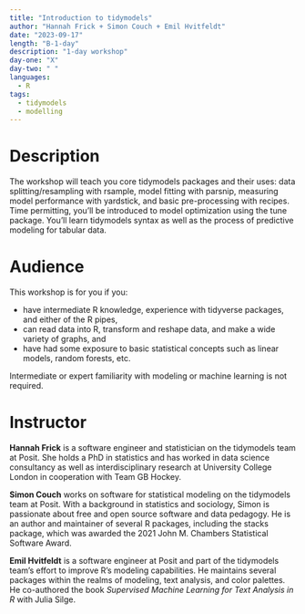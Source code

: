 ```yaml
---
title: "Introduction to tidymodels"
author: "Hannah Frick + Simon Couch + Emil Hvitfeldt"
date: "2023-09-17"
length: "B-1-day"
description: "1-day workshop"
day-one: "X"
day-two: " "
languages:
  - R
tags:
  - tidymodels
  - modelling
---
```


# Description

The workshop will teach you core tidymodels packages and their uses: data splitting/resampling with rsample, model fitting with parsnip, measuring model performance with yardstick, and basic pre-processing with recipes.
Time permitting, you'll be introduced to model optimization using the tune package.
You'll learn tidymodels syntax as well as the process of predictive modeling for tabular data.

# Audience

This workshop is for you if you:

-   have intermediate R knowledge, experience with tidyverse packages, and either of the R pipes,
-   can read data into R, transform and reshape data, and make a wide variety of graphs, and
-   have had some exposure to basic statistical concepts such as linear models, random forests, etc.

Intermediate or expert familiarity with modeling or machine learning is not required.

# Instructor

**Hannah Frick** is a software engineer and statistician on the tidymodels team at Posit.
She holds a PhD in statistics and has worked in data science consultancy as well as interdisciplinary research at University College London in cooperation with Team GB Hockey.

**Simon Couch** works on software for statistical modeling on the tidymodels team at Posit.
With a background in statistics and sociology, Simon is passionate about free and open source software and data pedagogy.
He is an author and maintainer of several R packages, including the stacks package, which was awarded the 2021 John M. Chambers Statistical Software Award.

**Emil Hvitfeldt** is a software engineer at Posit and part of the tidymodels team's effort to improve R's modeling capabilities.
He maintains several packages within the realms of modeling, text analysis, and color palettes.
He co-authored the book *Supervised Machine Learning for Text Analysis in R* with Julia Silge.

